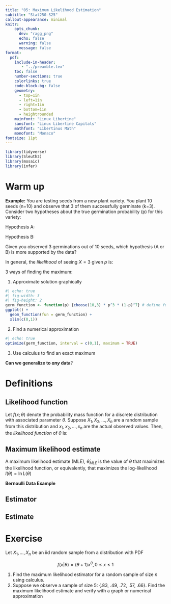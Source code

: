 ```yaml
---
title: "05: Maximum Likelihood Estimation"
subtitle: "Stat250-S25"
callout-appearance: minimal
knitr:
    opts_chunk: 
      dev: "ragg_png"
      echo: false
      warning: false
      message: false
format:
  pdf:
    include-in-header: 
       - "../preamble.tex"
    toc: false
    number-sections: true
    colorlinks: true
    code-block-bg: false
    geometry:
      - top=1in
      - left=1in
      - right=1in
      - bottom=1in
      - heightrounded
    mainfont: "Linux Libertine"
    sansfont: "Linux Libertine Capitals"
    mathfont: "Libertinus Math"
    monofont: "Monaco"
fontsize: 11pt
---
```



```r
library(tidyverse)
library(Sleuth3)
library(mosaic)
library(infer)
```

# Warm up

**Example:** You are testing seeds from a new plant variety. You plant 10 seeds (n=10) and observe that 3 of them successfully germinate (k=3). Consider two hypotheses about the true germination probability (p) for this variety:

Hypothesis A: 

Hypothesis B:

Given you observed 3 germinations out of 10 seeds, which hypothesis (A or B) is more supported by the data?

\vspace{3in}

In general, the *likelihood* of seeing $X=3$ given $p$ is: 

3 ways of finding the maximum: 

1. Approximate solution graphically

```r
#| echo: true
#| fig-width: 3
#| fig-height: 2
germ_function <- function(p) {choose(10,3) * p^3 * (1-p)^7} # define function
ggplot() + 
  geom_function(fun = germ_function) +
  xlim(c(0,1))
```

2. Find a numerical approximation

```r
#| echo: true
optimize(germ_function, interval = c(0,1), maximum = TRUE)
```

3. Use calculus to find an exact maximum

\pagebreak

**Can we generalize to *any* data**?

\vspace{2.5in}

# Definitions

::: callout-note
## Likelihood function

Let $f(x; \theta)$ denote the probability mass function for a discrete distribution with associated parameter $\theta$. Suppose $X_1, X_2, ... , X_n$ are a random sample from this distribution and $x_1, x_2, ... , x_n$ are the actual observed values. Then, the *likelihood function* of $\theta$ is:

\vspace{1in}
:::

::: callout-note
## Maximum likelihood estimate

A maximum likelihood estimate (MLE), $\hat{\theta}_{MLE}$ is the value of $\theta$ that maximizes the likelihood function, or equivalently, that maximizes the log-likelihood $l(\theta) = \ln L(\theta)$

:::

**Bernoulli Data Example**

\vspace{2in}

::: callout-note
## Estimator

\vspace{1in}
:::

::: callout-note
## Estimate

\vspace{1in}
:::

# Exercise

Let $X_1, ..., X_n$ be an iid random sample from a distribution with PDF 

$$f(x|\theta)= (\theta + 1)x^\theta, 0 \le x \le 1$$

1. Find the maximum likelihood estimator for a random sample of size $n$ using calculus. 
2. Suppose we observe a sample of size 5: {.83, .49, .72, .57, .66}. Find the maximum likelihood estimate and verify with a graph or numerical approximation

